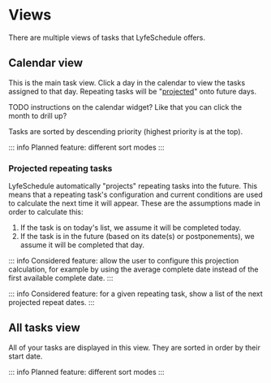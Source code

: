 # Views

There are multiple views of tasks that LyfeSchedule offers.

## Calendar view

This is the main task view. Click a day in the calendar to view the tasks assigned to that day.
Repeating tasks will be "[projected](#projected-repeating-tasks)" onto future days.

TODO instructions on the calendar widget? Like that you can click the month to drill up?

Tasks are sorted by descending priority (highest priority is at the top).

::: info
Planned feature: different sort modes
:::

### Projected repeating tasks

LyfeSchedule automatically "projects" repeating tasks into the future. This means that a repeating 
task's configuration and current conditions are used to calculate the next time it will appear. These are
the assumptions made in order to calculate this:

1. If the task is on today's list, we assume it will be completed today.
1. If the task is in the future (based on its date(s) or postponements), we assume it will be completed that day.

::: info
Considered feature: allow the user to configure this projection calculation, for example by using the average complete
date instead of the first available complete date.
:::

::: info
Considered feature: for a given repeating task, show a list of the next projected repeat dates.
:::

## All tasks view

All of your tasks are displayed in this view. They are sorted in order by their start date.

::: info
Planned feature: different sort modes
:::
